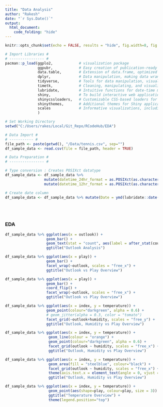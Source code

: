 ```yaml
---
title: "Data Analysis"
author: "Rakesh"
date: "`r Sys.Date()`"
output: 
  html_document:
    code_folding: "hide"
---
```


```r
knitr::opts_chunk$set(echo = FALSE, results = "hide", fig.width=8, fig.height=4, warning = FALSE, message = FALSE)
```

```r
# Import Libraries #
# ---------------- #
pacman::p_load(ggplo2,            # visualization package
               ggpubr,            # Easy creation of publication-ready plots and tables using ggplot2
               data.table,        # Extension of data.frame, optimized for fast data manipulation and handling large datasets
               dplyr,             # Data manipulation, making data wrangling tasks easier
               tidyverse,         # Tools for data manipulation, visualization, and analysis
               timetk,            # Cleaning, manipulating, and visualizing time-based data
               lubridate,         # Intuitive functions for date-time manipulation
               shiny,             # To build interactive web applications
               shinycssloaders,   # Customizable CSS-based loaders for Shiny applications
               shinythemes,       # Additional themes for Shiny applications
               scales             # Informative visualizations, including transformations, breaks, and labels for axes and legends
               )

# Set Working Directory
setwd("C:/Users/rakes/Local/Git_Repo/RCodeHub/EDA")

# Data Import #
# ----------- #
file_path <- paste(getwd(), "/Data/tennis.csv", sep="")
df_sample_data <- read.csv(file = file_path, header = TRUE)

# Data Preparation #
# ---------------- #

# Type conversion : Creates POSIXct datatype
df_sample_data <- df_sample_data %>%
                  mutate(datetime_24hr_format = as.POSIXct(as.character(datetime_24hr_format), format = "%d-%m-%Y %H:%M:%S")) %>%
                  mutate(datetime_12hr_format = as.POSIXct(as.character(datetime_12hr_format), format = "%d-%m-%Y %H:%M:%S"))

# Create date column
df_sample_data <- df_sample_data %>% mutate(Date = ymd(lubridate::date(datetime_24hr_format)))
```

<br>
<br>

### EDA

```r
df_sample_data %>% ggplot(aes(x = outlook)) +
                   geom_bar() +
                   geom_text(stat = "count", aes(label = after_stat(count)), vjust = 0, colour="orange") +
                   ggtitle("Outlook Analysis")

df_sample_data %>% ggplot(aes(x = play)) + 
                   geom_bar() +
                   facet_wrap(~outlook, scales = "free_x") + 
                   ggtitle("Outlook vs Play Overview")

df_sample_data %>% ggplot(aes(x = play)) +
                   geom_bar() +
                   coord_flip() +
                   facet_wrap(~outlook, scales = "free_x") + 
                   ggtitle("Outlook vs Play Overview")

df_sample_data %>% ggplot(aes(x = index, y = temperature)) +
                   geom_point(colour="darkgreen", alpha = 0.6) + 
                   # geom_jitter(alpha = 0.3, color = "tomato")
                   facet_grid(~outlook+humidity, scales = "free_y") +
                   ggtitle("Outlook, Humidity vs Play Overview")

df_sample_data %>% ggplot(aes(x = index, y = temperature)) + 
                    geom_line(colour = "orange") + 
                    geom_point(colour="darkgreen", alpha = 0.6) +
                    facet_grid(outlook ~ humidity, scales = "free_x") +
                    ggtitle("Outlook, Humidity vs Play Overview")

df_sample_data %>% ggplot(aes(x = index, y = temperature)) +
                    geom_area(fill = "steelblue", colour="black") +
                    facet_grid(outlook ~ humidity, scales = "free_x") +
                    theme(axis.text.x = element_text(angle = 0, vjust = 0.5, hjust = 1)) + 
                    ggtitle("Outlook, Humidity vs Play Overview")

df_sample_data %>% ggplot(aes(x = index, y = temperature)) +
                    geom_point(aes(shape=play, colour=play, size = 3)) + 
                    ggtitle("Temperature Overview") +
                    theme(legend.position="top")

```













